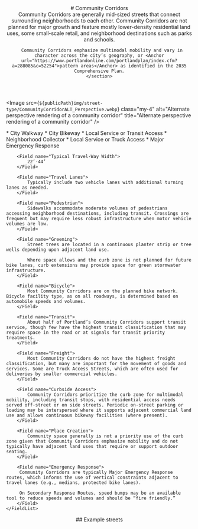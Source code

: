 
<header class="prose">
    # Community Corridors
    <section class="text-xl text-fog-900">
      Community Corridors are generally mid-sized streets that connect surrounding neighborhoods to each other. Community Corridors are not planned for major growth and feature mostly lower-density residential land uses, some small-scale retail, and neighborhood destinations such as parks and schools.

      Community Corridors emphasize multimodal mobility and vary in character across the city’s geography, or <Anchor url="https://www.portlandonline.com/portlandplan/index.cfm?a=288085&c=52254">pattern areas</Anchor> as identified in the 2035 Comprehensive Plan.
    </section>

</header>

<Image
    src={`${publicPath}img/street-type/CommunityCorridorALT_Perspective.webp`}
    class="my-4"
    alt="Alternate perspective rendering of a community corridor"
    title="Alternate perspective rendering of a community corridor"
/>
<section class="mt-8 prose">
    <FieldList class="gap-4">
        <Field name="Typical Street Classification">
            * City Walkway 
            * City Bikeway 
            * Local Service or Transit Access 
            * Neighborhood Collector 
            * Local Service or Truck Access 
            * Major Emergency Response
        </Field>

        <Field name="Typical Travel-Way Width">
            22’-44’
        </Field>

        <Field name="Travel Lanes">
            Typically include two vehicle lanes with additional turning lanes as needed.
        </Field>

        <Field name="Pedestrian">
            Sidewalks accommodate moderate volumes of pedestrians accessing neighborhood destinations, including transit. Crossings are frequent but may require less robust infrastructure when motor vehicle volumes are low.
        </Field>

        <Field name="Greening">
            Street trees are located in a continuous planter strip or tree wells depending upon adjacent land use.

            Where space allows and the curb zone is not planned for future bike lanes, curb extensions may provide space for green stormwater infrastructure.
        </Field>

        <Field name="Bicycle">
            Most Community Corridors are on the planned bike network. Bicycle facility type, as on all roadways, is determined based on automobile speeds and volumes.
        </Field>

        <Field name="Transit">
            About half of Portland’s Community Corridors support transit service, though few have the highest transit classification that may require space in the road or at signals for transit priority treatments.
        </Field>

        <Field name="Freight">
            Most Community Corridors do not have the highest freight classification, but many are important for the movement of goods and services. Some are Truck Access Streets, which are often used for deliveries by smaller commercial vehicles.
        </Field>

        <Field name="Curbside Access">
            Community Corridors prioritize the curb zone for multimodal mobility, including transit stops, with residential access needs served off-street or on side streets. Periodic on-street parking or loading may be interspersed where it supports adjacent commercial land use and allows continuous bikeway facilities (where present).
        </Field>

        <Field name="Place Creation">
            Community space generally is not a priority use of the curb zone given that Community Corridors emphasize mobility and do not typically have adjacent land uses that require or support outdoor seating.
        </Field>

        <Field name="Emergency Response">
         Community Corridors are typically Major Emergency Response routes, which informs the use of vertical constraints adjacent to travel lanes (e.g., medians, protected bike lanes).

         On Secondary Response Routes, speed bumps may be an available tool to reduce speeds and volumes and should be “fire friendly.”
        </Field>
    </FieldList>

</section>
<section>
    <header class="prose mb-4">
        ## Example streets
    </header>
    <Map type="cc"></Map>
</section>
